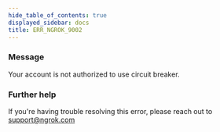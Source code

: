 ```yaml
---
hide_table_of_contents: true
displayed_sidebar: docs
title: ERR_NGROK_9002
---
```


### Message

Your account is not authorized to use circuit breaker.

### Further help

If you're having trouble resolving this error, please reach out to [support@ngrok.com](mailto:support@ngrok.com?subject=Help%20with%20ERR_NGROK_9002)
